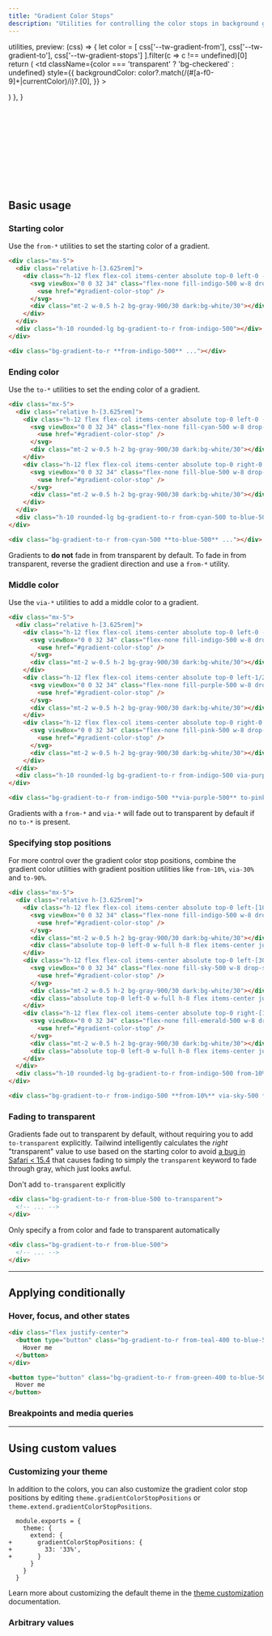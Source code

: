 ```yaml
---
title: "Gradient Color Stops"
description: "Utilities for controlling the color stops in background gradients."
---
```



  utilities,
  preview: (css) => {
    let color = [
      css['--tw-gradient-from'],
      css['--tw-gradient-to'],
      css['--tw-gradient-stops']
    ].filter(c => c !== undefined)[0]
    return (
      <td
        className={color === 'transparent' ? 'bg-checkered' : undefined}
        style={{
          backgroundColor: color?.match(/(#[a-f0-9]+|currentColor)/i)?.[0],
        }}
      >
        <div className="w-24" />
      </td>
    )
  },
}

<svg className="hidden">
  <symbol id="gradient-color-stop" viewBox="0 0 32 34">
    <path d="M1 4a4 4 0 0 1 4-4h22a4 4 0 0 1 4 4v19.6a4 4 0 0 1-2.118 3.53L16 34 3.118 27.13A4 4 0 0 1 1 23.6V4Z"/>
    <path fill="none" stroke="#000" strokeOpacity=".05" d="M5 .5h22A3.5 3.5 0 0 1 30.5 4v19.6a3.5 3.5 0 0 1-1.853 3.088L16 33.433 3.353 26.688A3.5 3.5 0 0 1 1.5 23.6V4A3.5 3.5 0 0 1 5 .5Z"/>
  </symbol>
</svg>

## Basic usage

### Starting color

Use the `from-*` utilities to set the starting color of a gradient.

```html {{ example: true }}
<div class="mx-5">
  <div class="relative h-[3.625rem]">
    <div class="h-12 flex flex-col items-center absolute top-0 left-0 -ml-4">
      <svg viewBox="0 0 32 34" class="flex-none fill-indigo-500 w-8 drop-shadow">
        <use href="#gradient-color-stop" />
      </svg>
      <div class="mt-2 w-0.5 h-2 bg-gray-900/30 dark:bg-white/30"></div>
    </div>
  </div>
  <div class="h-10 rounded-lg bg-gradient-to-r from-indigo-500"></div>
</div>
```

```html
<div class="bg-gradient-to-r **from-indigo-500** ..."></div>
```

### Ending color

Use the `to-*` utilities to set the ending color of a gradient.

```html {{ example: true }}
<div class="mx-5">
  <div class="relative h-[3.625rem]">
    <div class="h-12 flex flex-col items-center absolute top-0 left-0 -ml-4">
      <svg viewBox="0 0 32 34" class="flex-none fill-cyan-500 w-8 drop-shadow">
        <use href="#gradient-color-stop" />
      </svg>
      <div class="mt-2 w-0.5 h-2 bg-gray-900/30 dark:bg-white/30"></div>
    </div>
    <div class="h-12 flex flex-col items-center absolute top-0 right-0 -mr-4">
      <svg viewBox="0 0 32 34" class="flex-none fill-blue-500 w-8 drop-shadow">
        <use href="#gradient-color-stop" />
      </svg>
      <div class="mt-2 w-0.5 h-2 bg-gray-900/30 dark:bg-white/30"></div>
    </div>
  </div>
  <div class="h-10 rounded-lg bg-gradient-to-r from-cyan-500 to-blue-500"></div>
</div>
```

```html
<div class="bg-gradient-to-r from-cyan-500 **to-blue-500** ..."></div>
```

Gradients to **do not** fade in from transparent by default. To fade in from transparent, reverse the gradient direction and use a `from-*` utility.

### Middle color

Use the `via-*` utilities to add a middle color to a gradient.

```html {{ example: true }}
<div class="mx-5">
  <div class="relative h-[3.625rem]">
    <div class="h-12 flex flex-col items-center absolute top-0 left-0 -ml-4">
      <svg viewBox="0 0 32 34" class="flex-none fill-indigo-500 w-8 drop-shadow">
        <use href="#gradient-color-stop" />
      </svg>
      <div class="mt-2 w-0.5 h-2 bg-gray-900/30 dark:bg-white/30"></div>
    </div>
    <div class="h-12 flex flex-col items-center absolute top-0 left-1/2 -ml-4">
      <svg viewBox="0 0 32 34" class="flex-none fill-purple-500 w-8 drop-shadow">
        <use href="#gradient-color-stop" />
      </svg>
      <div class="mt-2 w-0.5 h-2 bg-gray-900/30 dark:bg-white/30"></div>
    </div>
    <div class="h-12 flex flex-col items-center absolute top-0 right-0 -mr-4">
      <svg viewBox="0 0 32 34" class="flex-none fill-pink-500 w-8 drop-shadow">
        <use href="#gradient-color-stop" />
      </svg>
      <div class="mt-2 w-0.5 h-2 bg-gray-900/30 dark:bg-white/30"></div>
    </div>
  </div>
  <div class="h-10 rounded-lg bg-gradient-to-r from-indigo-500 via-purple-500 to-pink-500"></div>
</div>
```

```html
<div class="bg-gradient-to-r from-indigo-500 **via-purple-500** to-pink-500 ..."></div>
```

Gradients with a `from-*` and `via-*` will fade out to transparent by default if no `to-*` is present.

### Specifying stop positions

For more control over the gradient color stop positions, combine the gradient color utilities with gradient position utilities like `from-10%`, `via-30%` and `to-90%`.

```html {{ example: true }}
<div class="mx-5">
  <div class="relative h-[3.625rem]">
    <div class="h-12 flex flex-col items-center absolute top-0 left-[10%] -ml-4">
      <svg viewBox="0 0 32 34" class="flex-none fill-indigo-500 w-8 drop-shadow">
        <use href="#gradient-color-stop" />
      </svg>
      <div class="mt-2 w-0.5 h-2 bg-gray-900/30 dark:bg-white/30"></div>
      <div class="absolute top-0 left-0 w-full h-8 flex items-center justify-center text-[0.6875rem] font-semibold text-white font-mono">10%</div>
    </div>
    <div class="h-12 flex flex-col items-center absolute top-0 left-[30%] -ml-4">
      <svg viewBox="0 0 32 34" class="flex-none fill-sky-500 w-8 drop-shadow">
        <use href="#gradient-color-stop" />
      </svg>
      <div class="mt-2 w-0.5 h-2 bg-gray-900/30 dark:bg-white/30"></div>
      <div class="absolute top-0 left-0 w-full h-8 flex items-center justify-center text-[0.6875rem] font-semibold text-white font-mono">30%</div>
    </div>
    <div class="h-12 flex flex-col items-center absolute top-0 right-[10%] -mr-4">
      <svg viewBox="0 0 32 34" class="flex-none fill-emerald-500 w-8 drop-shadow">
        <use href="#gradient-color-stop" />
      </svg>
      <div class="mt-2 w-0.5 h-2 bg-gray-900/30 dark:bg-white/30"></div>
      <div class="absolute top-0 left-0 w-full h-8 flex items-center justify-center text-[0.6875rem] font-semibold text-white font-mono">90%</div>
    </div>
  </div>
  <div class="h-10 rounded-lg bg-gradient-to-r from-indigo-500 from-10% via-sky-500 via-30% to-emerald-500 to-90%"></div>
</div>
```

```html
<div class="bg-gradient-to-r from-indigo-500 **from-10%** via-sky-500 **via-30%** to-emerald-500 **to-90%** ..."></div>
```

### Fading to transparent

Gradients fade out to transparent by default, without requiring you to add `to-transparent` explicitly. Tailwind intelligently calculates the _right_ "transparent" value to use based on the starting color to avoid [a bug in Safari < 15.4](https://bugs.webkit.org/show_bug.cgi?id=150940) that causes fading to simply the `transparent` keyword to fade through gray, which just looks awful.

<TipBad>Don't add `to-transparent` explicitly</TipBad>

```html
<div class="bg-gradient-to-r from-blue-500 to-transparent">
  <!-- ... -->
</div>
```

<TipGood>Only specify a from color and fade to transparent automatically</TipGood>

```html
<div class="bg-gradient-to-r from-blue-500">
  <!-- ... -->
</div>
```

---

## <Heading ignore>Applying conditionally</Heading>

### <Heading ignore>Hover, focus, and other states</Heading>

<HoverFocusAndOtherStates featuredClass="from-pink-500">

```html {{ example: true }}
<div class="flex justify-center">
  <button type="button" class="bg-gradient-to-r from-teal-400 to-blue-500 hover:from-pink-500 hover:to-orange-500 text-white font-semibold px-6 py-3 rounded-md">
    Hover me
  </button>
</div>
```

```html
<button type="button" class="bg-gradient-to-r from-green-400 to-blue-500 **hover:from-pink-500 hover:to-yellow-500** ...">
  Hover me
</button>
```

</HoverFocusAndOtherStates>

### <Heading ignore>Breakpoints and media queries</Heading>

<BreakpointsAndMediaQueries defaultClass="bg-gradient-to-r from-purple-400" featuredClass="from-yellow-500" />

---

## Using custom values

### Customizing your theme

<CustomizePluginColors name="gradient" configKey="gradientColorStops" learnMore={false} />

In addition to the colors, you can also customize the gradient color stop positions by editing `theme.gradientColorStopPositions` or `theme.extend.gradientColorStopPositions`.

```diff-js {{ filename: 'tailwind.config.js' }}
  module.exports = {
    theme: {
      extend: {
+       gradientColorStopPositions: {
+         33: '33%',
+       }
      }
    }
  }
```

Learn more about customizing the default theme in the [theme customization](/docs/theme#customizing-the-default-theme) documentation.

### Arbitrary values

<ArbitraryValues property="from|via|to-{color|position}" featuredClass="from-[#243c5a]" />
